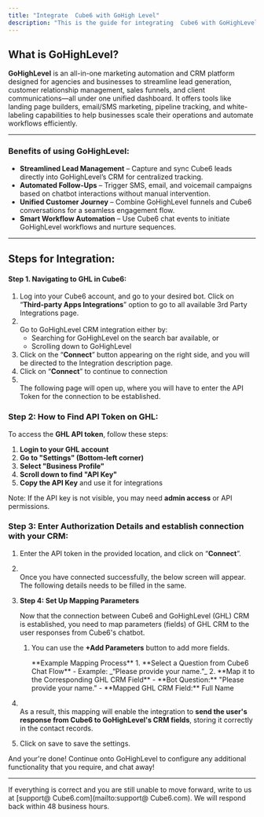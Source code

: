 ```yaml
---
title: "Integrate  Cube6 with GoHigh Level"
description: "This is the guide for integrating  Cube6 with GoHighLevel Integration"
---
```


## **What is GoHighLevel?**

**GoHighLevel** is an all-in-one marketing automation and CRM platform designed for agencies and businesses to streamline lead generation, customer relationship management, sales funnels, and client communications—all under one unified dashboard. It offers tools like landing page builders, email/SMS marketing, pipeline tracking, and white-labeling capabilities to help businesses scale their operations and automate workflows efficiently.

---

### **Benefits of using GoHighLevel:**

- **Streamlined Lead Management** – Capture and sync  Cube6 leads directly into GoHighLevel’s CRM for centralized tracking.
- **Automated Follow-Ups** – Trigger SMS, email, and voicemail campaigns based on chatbot interactions without manual intervention.
- **Unified Customer Journey** – Combine GoHighLevel funnels and  Cube6 conversations for a seamless engagement flow.
- **Smart Workflow Automation** – Use  Cube6 chat events to initiate GoHighLevel workflows and nurture sequences.

---

## **Steps for Integration:**

#### **Step 1. Navigating to GHL in  Cube6:**

1. Log into your  Cube6 account, and go to your desired bot. Click on “**Third-party Apps Integrations**” option to go to all available 3rd Party Integrations page.
2. \
   Go to GoHighLevel CRM integration either by:
   - Searching for GoHighLevel on the search bar available, or
   - Scrolling down to GoHighLevel
3. Click on the “**Connect**” button appearing on the right side, and you will be directed to the Integration description page.
4. Click on “**Connect**” to continue to connection
5. \
   The following page will open up, where you will have to enter the API Token for the connection to be established.

### **Step 2: How to Find API Token on GHL:**

To access the **GHL API token**, follow these steps:

1. **Login to your GHL account**
2. **Go to "Settings" (Bottom-left corner)**
3. **Select "Business Profile"**
4. **Scroll down to find "API Key"**
5. **Copy the API Key** and use it for integrations

Note: If the API key is not visible, you may need **admin access** or API permissions.

### **Step 3: Enter Authorization Details and establish connection with your CRM:**

1. Enter the API token in the provided location, and click on “**Connect**”.
2. \
   Once you have connected successfully, the below screen will appear. The following details needs to be filled in the same.
3. **Step 4: Set Up Mapping Parameters**

   Now that the connection between  Cube6 and GoHighLevel (GHL) CRM is established, you need to map parameters (fields) of GHL CRM to the user responses from  Cube6's chatbot.
   1. You can use the **\+Add Parameters** button to add more fields.

      <Info>
        **Example Mapping Process**
        1. **Select a Question from  Cube6 Chat Flow**
           - Example: _“Please provide your name.”_
        2. **Map it to the Corresponding GHL CRM Field**
           - **Bot Question:** "Please provide your name."
           - **Mapped GHL CRM Field:** Full Name
      </Info>


2. \
   As a result, this mapping will enable the integration to **send the user's response from  Cube6 to GoHighLevel's CRM fields**, storing it correctly in the contact records.
3. Click on save to save the settings.

And your're done\! Continue onto GoHighLevel to configure any additional functionality that you require, and chat away\!

---

If everything is correct and you are still unable to move forward, write to us at [support@ Cube6.com](mailto:support@ Cube6.com). We will respond back within 48 business hours.
